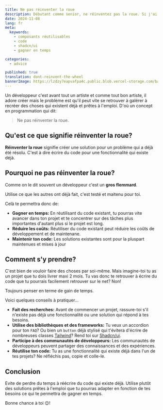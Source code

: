 ```yaml
---
title: Ne pas réinventer la roue
description: Débutant comme senior, ne réinventez pas la roue. Si j'ai fait cet article c'est justement parce que je vois beaucoup de personnes galérer à refaire ce qui existe déjà. Cet article te donnera quelques conseils afin de ne pas commettre les mêmes erreurs.
date: 2024-11-08
lang: fr
meta:
  keywords:
    - composants réutilisables
    - code
    - shadcn/ui
    - gagner en temps

categories:
  - advice

published: true
translation: dont-reinvent-the-wheel
bannerImage: https://lzdzy7eapvafpa4c.public.blob.vercel-storage.com/bannerPosts/fr-wheel.jpg
---
```


<MdxImage
  isBanner="true"
  alt="banner - quel-langage-apprendre"
  path="banner/fr-wheel.jpg"
/>

Un développeur c'est avant tout un artiste et comme tout bon artiste, il adore créer mais le problème est qu'il peut vite se retrouver à galérer à recréer des choses qui existent déjà et prêtes à l'emploi. D'où un concept en programmation qui dit:

> Ne pas réinventer la roue.

## Qu'est ce que signifie réinventer la roue?

**Réinventer la roue** signifie créer une solution pour un problème qui a déjà été résolu. C'est à dire
écrire du code pour une fonctionnalité qui existe déjà.

## Pourquoi ne pas réinventer la roue?

Comme on le dit souvent un développeur c'est un **gros flemmard**.

<Callout type="info">
  <div className="not-last-margin-bottom">
    Utilise ce que les autres ont déjà fait, c'est testé et maitenu pour toi.
  </div>
</Callout>

Celà te permettra donc de:

- **Gagner en temps:** En réutilisant du code existant, tu pourras vite avancer dans ton projet et te concentrer sur des tâches plus importantes d'autant plus si le projet est long.
- **Réduire les coûts:** Réutiliser du code existant peut réduire les coûts de développement et de maintenane.
- **Maintenir ton code:** Les solutions existantes sont pour la pluspart maintenues et mises à jour

## Comment s'y prendre?

C'est bien de vouloir faire des choses par soi-même. Mais imagine-toi tu as un projet que tu dois livrer maxi 2 mois. Tu vas donc te retrouver à écrire du code que tu pourrais facilement retrouver sur le net? Non!

<Callout type="info">
  <div className="not-last-margin-bottom">
    Toujours penser en terme de gain de temps.
  </div>
</Callout>

Voici quelques conseils à pratiquer...

- **Fait des recherches:** Avant de commencer un projet, rassure-toi s'il n'existe pas déjà une fonctionnalité ou une solution qui répond à tes besoins.
- **Utilise des bibliothèques et des frameworks:**
  Tu veux un accordion pour ton <Code>FAQ</Code>? Ou bien un <Code>button</Code> déjà stylisé qui t'évitera d'écrire de nombreuses classes [Tailwind](https://tailwindcss.com/)? Rend toi sur [Shadcn/ui](https://ui.shadcn.com/).
- **Participe à des communautés de développeurs:** Les communautés de développeurs peuvent partager des connaissances et des expériences.
- **Réutilise ton code:** Tu as une fonctionnalité qui existe déjà dans l'un de tes projets? Ne réfléchis pas, copie et colle-le.

## Conclusion

Evite de perdre du temps à réécrire du code qui existe déjà. Utilise plutôt des solutions prêtes à l'emploi que tu pourras adapter en fonction de tes besoins ce qui te permettra de gagner en temps.

Bonne chance à toi 😉!
